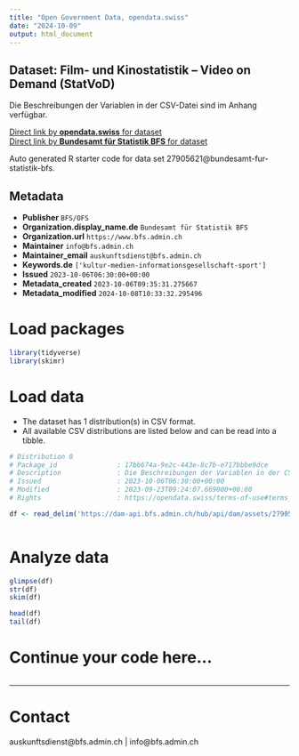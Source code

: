 ```yaml
---
title: "Open Government Data, opendata.swiss"
date: "2024-10-09"
output: html_document
---
```


## Dataset: Film- und Kinostatistik – Video on Demand (StatVoD)

Die Beschreibungen der Variablen in der CSV-Datei sind im Anhang verfügbar.

[Direct link by **opendata.swiss** for dataset](https://opendata.swiss/de/dataset/film-und-kinostatistik-video-on-demand-statvod)<br>
[Direct link by **Bundesamt für Statistik BFS** for dataset](https://www.bfs.admin.ch/asset/de/ts-x-16.02.01.10)

Auto generated R starter code for data set 27905621@bundesamt-fur-statistik-bfs.

## Metadata

- **Publisher** `BFS/OFS`
- **Organization.display_name.de** `Bundesamt für Statistik BFS`
- **Organization.url** `https://www.bfs.admin.ch`
- **Maintainer** `info@bfs.admin.ch`
- **Maintainer_email** `auskunftsdienst@bfs.admin.ch`
- **Keywords.de** `['kultur-medien-informationsgesellschaft-sport']`
- **Issued** `2023-10-06T06:30:00+00:00`
- **Metadata_created** `2023-10-06T09:35:31.275667`
- **Metadata_modified** `2024-10-08T10:33:32.295496`


# Load packages

```r

library(tidyverse)
library(skimr)

```

# Load data

-   The dataset has 1 distribution(s) in CSV format.
-   All available CSV distributions are listed below and can be read into a tibble.

```r

# Distribution 0
# Package_id               : 17bb674a-9e2c-443e-8c7b-e717bbbe9dce
# Description              : Die Beschreibungen der Variablen in der CSV-Datei sind im Anhang verfügbar.
# Issued                   : 2023-10-06T06:30:00+00:00
# Modified                 : 2023-09-23T09:24:07.669000+00:00
# Rights                   : https://opendata.swiss/terms-of-use#terms_by_ask

df <- read_delim('https://dam-api.bfs.admin.ch/hub/api/dam/assets/27905623/master')



```

# Analyze data

```r

glimpse(df)
str(df)
skim(df)

head(df)
tail(df)

```

# Continue your code here...

```r

```

------------------------------------------------------------------------

# Contact

auskunftsdienst@bfs.admin.ch | info@bfs.admin.ch
